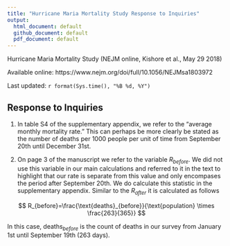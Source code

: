 ```yaml
---
title: "Hurricane Maria Mortality Study Response to Inquiries"
output: 
  html_document: default
  github_document: default
  pdf_document: default
---
```


Hurricane Maria Mortality Study (NEJM online, Kishore et al., May 29 2018)

Available online: https://www.nejm.org/doi/full/10.1056/NEJMsa1803972

Last updated: `r format(Sys.time(), "%B %d, %Y")`

## Response to Inquiries

1. In table S4 of the supplementary appendix, we refer to the “average monthly mortality rate.” This can perhaps be more clearly be stated as the number of deaths per 1000 people per unit of time from September 20th until December 31st.

1. On page 3 of the manuscript we refer to the variable $R_{before}$. We did not use this variable in our main calculations and referred to it in the text to highlight that our rate is separate from this value and only encompases the period after September 20th. We do calculate this statistic in the supplementary appendix. Similar to the $R_{after}$ it is calculated as follows

$$
R_{before}=\frac{\text{deaths}_{before}}{\text{population} \times \frac{263}{365}}
$$ 

In this case, $\text{deaths}_{before}$ is the count of deaths in our survey from January 1st until September 19th (263 days).
